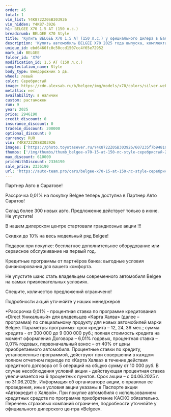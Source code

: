 ```yaml
---
order: 45
total: 1
vin_list: Y4K8722Z0SB303926
vin_hidden: Y4K87-3926
h1: BELGEE X70 1.5 AT (150 л.с.)
breadcrumb: BELGEE X70 Style
title: 'Купить BELGEE X70 1.5 AT (150 л.с.) у официального дилера в Балаково'
description: 'Купить автомобиль BELGEE X70 2025 года выпуска, комплектация Style, цвет - Серебристый, двигатель - 1.5 AT (150 л.с.) у официального дилера в г. Балаково. Стоимость данного автомобиля BELGEE X70 – 2336190'
unique_id: ebd6460fc0c50ccd1507cc4f65e72952
mark_id: BELGEE
folder_id: 'X70'
modification_id: 1.5 AT (150 л.с.)
complectation_name: Style
body_type: Внедорожник 5 дв.
wheel: левый
color: Серебристый
image: https://cdn.alexsab.ru/b/belgee/img/models/x70/colors/silver.webp
metallic: нет
availability: в наличии
custom: растаможен
run: 9
year: 2025
price: 2946190
credit_discount: 0
insurance_discount: 0
tradein_discount: 200000
optional_discount: 0
currency: RUR
vin: Y4K8722Z0SB303926
images: ['https://photo.toyotasever.ru/Y4K8722Z0SB303926/607235f7b94819836ac883bbc54c1b4c.jpeg', 'https://photo.toyotasever.ru/Y4K8722Z0SB303926/d2f6285cd126f8a22f96b20ada8333e3.jpeg', 'https://photo.toyotasever.ru/Y4K8722Z0SB303926/e9e036b8c6156f6febc978d12d9ddf40.jpeg', 'https://photo.toyotasever.ru/Y4K8722Z0SB303926/3d686eb6a4946d53f3a5a54dd7c06f23.jpeg', 'https://photo.toyotasever.ru/Y4K8722Z0SB303926/3a0022329c2291d484f271b3a2188d50.jpeg', 'https://photo.toyotasever.ru/Y4K8722Z0SB303926/fc0e6cbdcb3ea044e54756e142553898.jpeg', 'https://photo.toyotasever.ru/Y4K8722Z0SB303926/c9fa6a4a62e0d94154b19264c89751bc.jpeg', 'https://photo.toyotasever.ru/Y4K8722Z0SB303926/72702033e4f8e53e731aa8d9fca07cb5.jpeg', 'https://photo.toyotasever.ru/Y4K8722Z0SB303926/60bf20bd82c75bb32f1c8f3a5aaafa41.jpeg', 'https://photo.toyotasever.ru/Y4K8722Z0SB303926/a5908f644de1357a28478f4e7a6fc3fd.jpeg']
thumbs: ['/img/thumbs/thumb_belgee-x70-15-at-150-лс-style-серебристый-2025_c1b4c_0.webp', '/img/thumbs/thumb_belgee-x70-15-at-150-лс-style-серебристый-2025_333e3_1.webp', '/img/thumbs/thumb_belgee-x70-15-at-150-лс-style-серебристый-2025_ddf40_2.webp', '/img/thumbs/thumb_belgee-x70-15-at-150-лс-style-серебристый-2025_06f23_3.webp', '/img/thumbs/thumb_belgee-x70-15-at-150-лс-style-серебристый-2025_88d50_4.webp']
max_discount: 610000
priceWithDiscount: 2336190
sale_price: 2336190
url: 'https://auto-team.pro/cars/belgee-x70-15-at-150-лс-style-серебристый-2025/'
---
```

<p>
 Партнер Авто в Саратове!
</p>
<p>
</p>
<p>
 Рассрочка 0,01% на покупку Belgee теперь доступна в Партнер Авто Саратов!
</p>
<p>
 Склад более 300 новых авто. Предложение действует только в июне. He упустите!
</p>
<p>
</p>
<p>
 В нашем дилерском центре стартовали грандиозные акции !!!
</p>
<p>
</p>
<p>
 Скидки дo 10% нa весь модельный ряд Belgee!
</p>
<p>
 Подарок при покупке: бесплатное дополнительное оборудование или сервисное обслуживание на первый год.
</p>
<p>
 Кредитные программы от партнёров банка: выгодные условия финансирования для вашего комфорта.
</p>
<p>
</p>
<p>
 Не упустите шанс стать владельцем современного автомобиля Belgee на самых привлекательных условиях.
</p>
<p>
 Спешите, количество предложений ограничено!
</p>
<p>
</p>
<p>
 Подробности акций уточняйте у наших менеджеров
</p>
<p>
</p>
<p>
 *Рассрочка 0,01% - процентная ставка по программе кредитования «Dirесt Уникальный» для владельцев «Карта Халва» (далее – программа) по специальному продукту для новых автомобилей марки Belgee. Параметры программы: срок кредита – 12, 24, 36 мес.; сумма кредита - от 300 000 до 9 000 000 руб.; полная стоимость кредита на момент оформления Договора – 6,01% годовых, процентная ставка – 0,01% годовых, первоначальный взнос – от 40% от цены приобретаемого автомобиля. Процентные ставки по кредиту, установленные программой, действуют при совершении в каждом полном отчетном периоде по «Карта Халва» в течение действия кредитного договора от 5 операций на общую сумму от 10 000 руб. В случае несоблюдения условий акции - действующая процентная ставка увеличивается на 6 процентных пунктов. Срок акции – с 04.06.2025 г. по 31.06.2025г. Информация об организаторе акции, о правилах ее проведения, иные условия акции указаны в Паспорте акции «Автокредит с Халвой». При покупке автомобиля с использованием кредитных средств по программе приобретение КАСКО обязательно. Перечень страховых компаний ограничен, подробности уточняйте у официального дилерского центра «Belgee».
</p>
